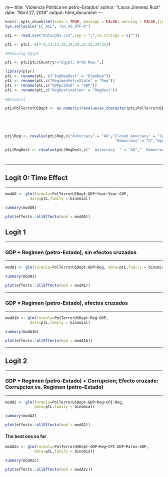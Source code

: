 m---
title: 'Violencia Politica en petro-Estados'
author: "Laura Jimenez Ruiz"
date: "Abril 27, 2018"
output: html_document
---

```r
knitr::opts_chunk$set(echo = TRUE, message = FALSE, warning = FALSE,fig.align = "center")
Sys.setlocale("LC_ALL", "en_US.UTF-8")

```

```r

ptL <- read.csv("Data/pDa.csv",sep = ";",na.strings = c(""))

ptL <- ptL[,-c(7:9,11:13,16,18,20,22:26,28:31)]

#Removing Egipt

ptL <- ptL[ptL$Country!="Egypt, Arab Rep.",]

library(plyr)
ptL <- rename(ptL, c("ExpDepDest" = "ExpoDep"))
ptL <- rename(ptL,c("RegimenPetroState" = "Reg"))
ptL <- rename(ptL,c("GDPpc2010" = "GDP"))
ptL <- rename(ptL,c("RegDestination" = "RegDest"))
        
#Binomial 

ptL$PolTerrorUSDept <- as.numeric(revalue(as.character(ptL$PolTerrorUSDept), c("1" = "0",
                                                                             "2" = "0",
                                                                             "3" = "0",
                                                                             "4" = "1",
                                                                             "5" = "1")))

ptL$Reg <- revalue(ptL$Reg,c("Autocracy" = "AU","Closed Anocracy" = "CAN",
                                                 "Democracy" = "D","Open Anocracy" = "OAN"))

ptL$RegDest <- revalue(ptL$RegDest,c("  Autocracy  " = "AU","  Democracy  " = "D"))

```



# {.tabset}

***

## Logit 0: Time Effect

***

```r
modA0 <- glm(formula=PolTerrorUSDept~GDP+Year+Year:GDP,
           data=ptL,family = binomial)

summary(modA0)

plot(effects::allEffects(mod = modA0))

```

## Logit 1

***

### GDP + Regimen (petro-Estado), sin efectos cruzados

***

```r
modA1 <- glm(formula=PolTerrorUSDept~GDP+Reg, data=ptL,family = binomial)

summary(modA1)

plot(effects::allEffects(mod = modA1))

```

***

### GDP * Regimen (petro-Estado), efectos cruzados

***

```r
modA1b <- glm(formula=PolTerrorUSDept~Reg:GDP,
           data=ptL,family = binomial)

summary(modA1b)

plot(effects::allEffects(mod = modA1b))

```

***

## Logit 2

***

### GDP + Regimen (petro-Estado) + Corrupcion; Efecto cruzado: Corrupcion vs. Regimen (petro-Estado)

***

```r
modA2 <- glm(formula=PolTerrorUSDept~GDP+Reg+CPI:Reg,
             data=ptL,family = binomial)

summary(modA2)

plot(effects::allEffects(mod = modA2))
```

#### The best one so far

```r

modA2c <- glm(formula=PolTerrorUSDept~GDP+Reg+CPI:GDP+Milex:GDP,
             data=ptL,family = binomial)

summary(modA2c)

plot(effects::allEffects(mod = modA2c))
```






